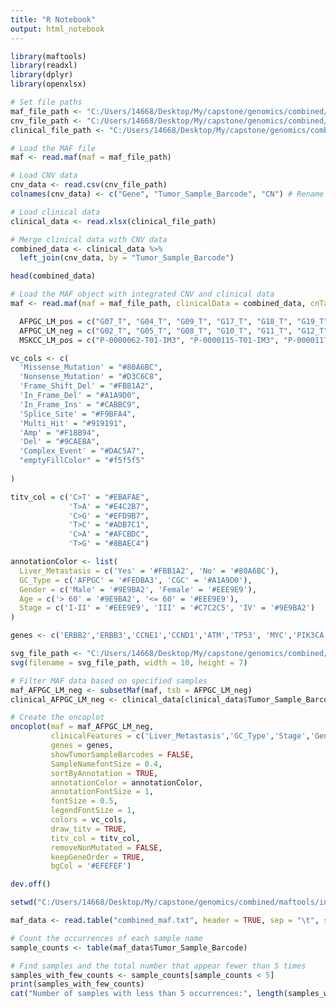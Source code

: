 ```yaml
---
title: "R Notebook"
output: html_notebook
---
```



```r
library(maftools)
library(readxl)
library(dplyr)
library(openxlsx)
```
```r
# Set file paths
maf_file_path <- "C:/Users/14668/Desktop/My/capstone/genomics/combined/maftools/input/combined_maf.txt"
cnv_file_path <- "C:/Users/14668/Desktop/My/capstone/genomics/combined/maftools/input/combined_cnv_processed.csv"
clinical_file_path <- "C:/Users/14668/Desktop/My/capstone/genomics/combined/maftools/input/combined_clinical.xlsx"

# Load the MAF file
maf <- read.maf(maf = maf_file_path)

# Load CNV data
cnv_data <- read.csv(cnv_file_path)
colnames(cnv_data) <- c("Gene", "Tumor_Sample_Barcode", "CN") # Rename columns for consistency

# Load clinical data
clinical_data <- read.xlsx(clinical_file_path)

# Merge clinical data with CNV data
combined_data <- clinical_data %>%
  left_join(cnv_data, by = "Tumor_Sample_Barcode")

head(combined_data)
```
```r
# Load the MAF object with integrated CNV and clinical data
maf <- read.maf(maf = maf_file_path, clinicalData = combined_data, cnTable = cnv_data)
```


```r

  AFPGC_LM_pos = c("G07_T", "G04_T", "G09_T", "G17_T", "G18_T", "G19_T", "G23_T", "G29_T", "G37_T", "G38_T", "G47_T", "G55_T", "G56_T", "G01_T", "G03_T", "G06_T", "G39_T", "G60_T", "G69_T", "G83_T")
  AFPGC_LM_neg = c("G02_T", "G05_T", "G08_T", "G10_T", "G11_T", "G12_T", "G13_T", "G14_T", "G15_T", "G16_T", "G20_T", "G21_T", "G22_T", "G24_T", "G25_T", "G26_T", "G27_T", "G30_T", "G31_T", "G43_T", "G52_T", "G54_T", "G59_T", "G62_T", "G67_T", "G71_T", "G73_T", "G80_T", "G86_T", "G87_T", "G94_T", "G95_T", "G96_T", "G97_T", "G28_T", "G75_T", "G72_T", "G85_T")
  MSKCC_LM_pos = c("P-0000062-T01-IM3", "P-0000115-T01-IM3", "P-0000117-T01-IM3", "P-0000249-T02-IM3", "P-0000408-T01-IM3", "P-0000488-T01-IM3", "P-0000553-T01-IM3", "P-0000553-T02-IM5", "P-0000570-T01-IM3", "P-0000605-T01-IM3", "P-0000722-T01-IM3", "P-0000730-T01-IM3", "P-0000938-T01-IM3", "P-0001136-T01-IM3", "P-0001158-T01-IM3", "YJ-her-007-M2", "P-0001197-T01-IM3", "P-0001222-T01-IM3", "P-0001393-T01-IM3", "P-0001583-T01-IM3", "P-0001667-T01-IM3", "P-0001699-T01-IM3", "P-0001699-T02-IM5", "P-0001764-T01-IM3", "P-0002152-T01-IM3", "P-0002171-T01-IM3", "P-0002192-T01-IM3", "P-0002208-T01-IM3", "P-0002208-T02-IM5", "P-0002208-T03-IM5", "P-0002465-T01-IM3", "P-0002468-T01-IM3", "P-0002549-T01-IM3", "P-0003426-T01-IM5", "P-0003875-T01-IM5", "P-0003944-T01-IM3", "P-0003983-T01-IM3", "P-0004046-T01-IM3", "P-0004116-T01-IM5", "P-0004536-T01-IM5", "P-0004647-T01-IM5", "P-0004680-T01-IM5", "P-0004680-T02-IM5", "P-0004998-T01-IM5", "P-0005431-T01-IM5", "P-0005488-T01-IM5", "P-0005618-T02-IM5", "P-0005702-T01-IM5", "P-0005709-T01-IM5", "P-0005995-T01-IM5", "P-0006112-T01-IM5", "P-0006112-T02-IM5", "P-0007598-T01-IM5", "P-0008188-T01-IM5", "P-0008536-T02-IM5", "P-0008956-T01-IM5", "P-0009055-T01-IM5", "P-0009069-T01-IM5", "P-0009088-T01-IM5", "P-0009337-T01-IM5", "P-0009868-T01-IM5", "P-0011175-T01-IM5", "P-0012627-T01-IM5", "P-0012720-T01-IM5", "P-0013302-T01-IM5", "P-0014327-T01-IM6", "P-0014672-T01-IM6", "P-0015904-T01-IM6", "P-0018538-T01-IM6", "P-0018568-T01-IM6", "P-0018683-T01-IM6", "s_YJ_her_003_P3", "s_YJ_her_003_P1", "s_YJ_her_009_M2", "s_YJ_her_009_P", "s_YJ_her_010_P2", "s_YJ_her_010_P1", "s_YJ_her_012_P1", "s_YJ_her_012_P2", "P-0016294-T01-IM6", "P-0008187-T01-IM5", "P-0002743-T01-IM3", "P-0006838-T01-IM5", "P-0006911-T02-IM5", "P-0004551-T01-IM5", "P-0015251-T01-IM6", "P-0005919-T01-IM5", "P-0015331-T01-IM6", "P-0004043-T01-IM3")


```

```r
vc_cols <- c(
  'Missense_Mutation' = "#80A6BC",
  'Nonsense_Mutation' = "#D3C6C8",
  'Frame_Shift_Del' = "#FBB1A2",
  'In_Frame_Del' = "#A1A9D0",
  'In_Frame_Ins' = "#CABBC9",
  'Splice_Site' = "#F9BFA4",
  'Multi_Hit' = "#919191",
  'Amp' = "#F18B94", 
  'Del' = "#9CAEBA",
  'Complex_Event' = "#DAC5A7",
  "emptyFillColor" = "#f5f5f5"
  
)

titv_col = c('C>T' = "#EBAFAE",
             'T>A' = "#E4C2B7",
             'C>G' = "#EFD9B7",
             'T>C' = "#ADB7C1",
             'C>A' = "#AFCBDC",
             'T>G' = "#8BAEC4")

annotationColor <- list(
  Liver_Metastasis = c('Yes' = '#FBB1A2', 'No' = '#80A6BC'),
  GC_Type = c('AFPGC' = '#FEDBA3', 'CGC' = '#A1A9D0'),
  Gender = c('Male' = '#9E9BA2', 'Female' = '#EEE9E9'),
  Age = c('> 60' = '#9E9BA2', '<= 60' = '#EEE9E9'),
  Stage = c('I-II' = '#EEE9E9', 'III' = '#C7C2C5', 'IV' = '#9E9BA2')
)

genes <- c('ERBB2','ERBB3','CCNE1','CCND1','ATM','TP53', 'MYC','PIK3CA', 'PTEN', 'SMAD4', 'ARID1A', 'ARID1B', 'CSMD3')

```
```r

svg_file_path <- "C:/Users/14668/Desktop/My/capstone/genomics/combined/maftools/output/0516/oncoplot_AFPGC_LM(-).svg"
svg(filename = svg_file_path, width = 10, height = 7)

# Filter MAF data based on specified samples
maf_AFPGC_LM_neg <- subsetMaf(maf, tsb = AFPGC_LM_neg)
clinical_AFPGC_LM_neg <- clinical_data[clinical_data$Tumor_Sample_Barcode %in% AFPGC_LM_neg, ]

# Create the oncoplot
oncoplot(maf = maf_AFPGC_LM_neg, 
         clinicalFeatures = c('Liver_Metastasis','GC_Type','Stage','Gender', 'Age'), 
         genes = genes, 
         showTumorSampleBarcodes = FALSE, 
         SampleNamefontSize = 0.4,
         sortByAnnotation = TRUE, 
         annotationColor = annotationColor,
         annotationFontSize = 1,
         fontSize = 0.5,
         legendFontSize = 1,
         colors = vc_cols,
         draw_titv = TRUE,
         titv_col = titv_col,
         removeNonMutated = FALSE,
         keepGeneOrder = TRUE,
         bgCol = '#EFEFEF')

dev.off()
```
```r
setwd("C:/Users/14668/Desktop/My/capstone/genomics/combined/maftools/input")

maf_data <- read.table("combined_maf.txt", header = TRUE, sep = "\t", stringsAsFactors = FALSE)

# Count the occurrences of each sample name
sample_counts <- table(maf_data$Tumor_Sample_Barcode)

# Find samples and the total number that appear fewer than 5 times
samples_with_few_counts <- sample_counts[sample_counts < 5]
print(samples_with_few_counts)
cat("Number of samples with less than 5 occurrences:", length(samples_with_few_counts), "\n")

```
